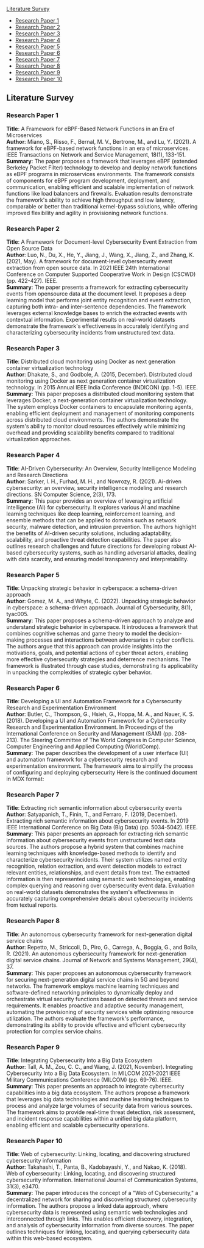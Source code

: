 [Literature Survey](#literature-survey)

- [Research Paper 1](#research-paper-1)
- [Research Paper 2](#research-paper-2)
- [Research Paper 3](#research-paper-3)
- [Research Paper 4](#research-paper-4)
- [Research Paper 5](#research-paper-5)
- [Research Paper 6](#research-paper-6)
- [Research Paper 7](#research-paper-7)
- [Research Paper 8](#research-paper-8)
- [Research Paper 9](#research-paper-9)
- [Research Paper 10](#research-paper-10)

## Literature Survey

### Research Paper 1

**Title**: A Framework for eBPF-Based Network Functions in an Era of Microservices  
**Author**: Miano, S., Risso, F., Bernal, M. V., Bertrone, M., and Lu, Y. (2021). A framework for eBPF-based network functions in an era of microservices. IEEE Transactions on Network and Service Management, 18(1), 133-151.  
**Summary**: The paper proposes a framework that leverages eBPF (extended Berkeley Packet Filter) technology to develop and deploy network functions as eBPF programs in microservices environments. The framework consists of components for eBPF program development, deployment, and communication, enabling efficient and scalable implementation of network functions like load balancers and firewalls. Evaluation results demonstrate the framework's ability to achieve high throughput and low latency, comparable or better than traditional kernel-bypass solutions, while offering improved flexibility and agility in provisioning network functions.

### Research Paper 2

**Title**: A Framework for Document-level Cybersecurity Event Extraction from Open Source Data  
**Author**: Luo, N., Du, X., He, Y., Jiang, J., Wang, X., Jiang, Z., and Zhang, K. (2021, May). A framework for document-level cybersecurity event extraction from open source data. In 2021 IEEE 24th International Conference on Computer Supported Cooperative Work in Design (CSCWD) (pp. 422-427). IEEE.  
**Summary**: The paper presents a framework for extracting cybersecurity events from opensource data at the document level. It proposes a deep learning model that performs joint entity recognition and event extraction, capturing both intra- and inter-sentence dependencies. The framework leverages external knowledge bases to enrich the extracted events with contextual information. Experimental results on real-world datasets demonstrate the framework's effectiveness in accurately identifying and characterizing cybersecurity incidents from unstructured text data.

### Research Paper 3

**Title**: Distributed cloud monitoring using Docker as next generation container virtualization technology  
**Author**: Dhakate, S., and Godbole, A. (2015, December). Distributed cloud monitoring using Docker as next generation container virtualization technology. In 2015 Annual IEEE India Conference (INDICON) (pp. 1-5). IEEE.  
**Summary**: This paper proposes a distributed cloud monitoring system that leverages Docker, a next-generation container virtualization technology. The system employs Docker containers to encapsulate monitoring agents, enabling efficient deployment and management of monitoring components across distributed cloud environments. The authors demonstrate the system's ability to monitor cloud resources effectively while minimizing overhead and providing scalability benefits compared to traditional virtualization approaches.

### Research Paper 4

**Title**: AI-Driven Cybersecurity: An Overview, Security Intelligence Modeling and Research Directions  
**Author**: Sarker, I. H., Furhad, M. H., and Nowrozy, R. (2021). Ai-driven cybersecurity: an overview, security intelligence modeling and research directions. SN Computer Science, 2(3), 173.  
**Summary**: This paper provides an overview of leveraging artificial intelligence (AI) for cybersecurity. It explores various AI and machine learning techniques like deep learning, reinforcement learning, and ensemble methods that can be applied to domains such as network security, malware detection, and intrusion prevention. The authors highlight the benefits of AI-driven security solutions, including adaptability, scalability, and proactive threat detection capabilities. The paper also outlines research challenges and future directions for developing robust AI-based cybersecurity systems, such as handling adversarial attacks, dealing with data scarcity, and ensuring model transparency and interpretability.

### Research Paper 5

**Title**: Unpacking strategic behavior in cyberspace: a schema-driven approach  
**Author**: Gomez, M. A., and Whyte, C. (2022). Unpacking strategic behavior in cyberspace: a schema-driven approach. Journal of Cybersecurity, 8(1), tyac005.  
**Summary**: This paper proposes a schema-driven approach to analyze and understand strategic behavior in cyberspace. It introduces a framework that combines cognitive schemas and game theory to model the decision-making processes and interactions between adversaries in cyber conflicts. The authors argue that this approach can provide insights into the motivations, goals, and potential actions of cyber threat actors, enabling more effective cybersecurity strategies and deterrence mechanisms. The framework is illustrated through case studies, demonstrating its applicability in unpacking the complexities of strategic cyber behavior.

### Research Paper 6

**Title**: Developing a UI and Automation Framework for a Cybersecurity Research and Experimentation Environment  
**Author**: Butler, C., Thompson, G., Hsieh, G., Hoppa, M. A., and Nauer, K. S. (2018). Developing a UI and Automation Framework for a Cybersecurity Research and Experimentation Environment. In Proceedings of the International Conference on Security and Management (SAM) (pp. 208-213). The Steering Committee of The World Congress in Computer Science, Computer Engineering and Applied Computing (WorldComp).  
**Summary**: The paper describes the development of a user interface (UI) and automation framework for a cybersecurity research and experimentation environment. The framework aims to simplify the process of configuring and deploying cybersecurity Here is the continued document in MDX format:

### Research Paper 7

**Title**: Extracting rich semantic information about cybersecurity events  
**Author**: Satyapanich, T., Finin, T., and Ferraro, F. (2019, December). Extracting rich semantic information about cybersecurity events. In 2019 IEEE International Conference on Big Data (Big Data) (pp. 5034-5042). IEEE.  
**Summary**: This paper presents an approach for extracting rich semantic information about cybersecurity events from unstructured text data sources. The authors propose a hybrid system that combines machine learning techniques with knowledge-based methods to identify and characterize cybersecurity incidents. Their system utilizes named entity recognition, relation extraction, and event detection models to extract relevant entities, relationships, and event details from text. The extracted information is then represented using semantic web technologies, enabling complex querying and reasoning over cybersecurity event data. Evaluation on real-world datasets demonstrates the system's effectiveness in accurately capturing comprehensive details about cybersecurity incidents from textual reports.

### Research Paper 8

**Title**: An autonomous cybersecurity framework for next-generation digital service chains  
**Author**: Repetto, M., Striccoli, D., Piro, G., Carrega, A., Boggia, G., and Bolla, R. (2021). An autonomous cybersecurity framework for next-generation digital service chains. Journal of Network and Systems Management, 29(4), 37.  
**Summary**: This paper proposes an autonomous cybersecurity framework for securing next-generation digital service chains in 5G and beyond networks. The framework employs machine learning techniques and software-defined networking principles to dynamically deploy and orchestrate virtual security functions based on detected threats and service requirements. It enables proactive and adaptive security management, automating the provisioning of security services while optimizing resource utilization. The authors evaluate the framework's performance, demonstrating its ability to provide effective and efficient cybersecurity protection for complex service chains.

### Research Paper 9

**Title**: Integrating Cybersecurity Into a Big Data Ecosystem  
**Author**: Tall, A. M., Zou, C. C., and Wang, J. (2021, November). Integrating Cybersecurity Into a Big Data Ecosystem. In MILCOM 2021-2021 IEEE Military Communications Conference (MILCOM) (pp. 69-76). IEEE.  
**Summary**: This paper presents an approach to integrate cybersecurity capabilities into a big data ecosystem. The authors propose a framework that leverages big data technologies and machine learning techniques to process and analyze large volumes of security data from various sources. The framework aims to provide real-time threat detection, risk assessment, and incident response capabilities within a unified big data platform, enabling efficient and scalable cybersecurity operations.

### Research Paper 10

**Title**: Web of cybersecurity: Linking, locating, and discovering structured cybersecurity information  
**Author**: Takahashi, T., Panta, B., Kadobayashi, Y., and Nakao, K. (2018). Web of cybersecurity: Linking, locating, and discovering structured cybersecurity information. International Journal of Communication Systems, 31(3), e3470.  
**Summary**: The paper introduces the concept of a "Web of Cybersecurity," a decentralized network for sharing and discovering structured cybersecurity information. The authors propose a linked data approach, where cybersecurity data is represented using semantic web technologies and interconnected through links. This enables efficient discovery, integration, and analysis of cybersecurity information from diverse sources. The paper outlines techniques for linking, locating, and querying cybersecurity data within this web-based ecosystem.
